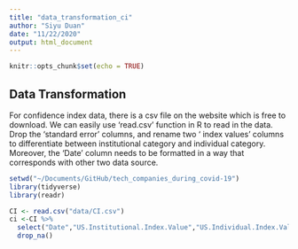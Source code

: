 ```yaml
---
title: "data_transformation_ci"
author: "Siyu Duan"
date: "11/22/2020"
output: html_document
---
```


```r
knitr::opts_chunk$set(echo = TRUE)
```

## Data Transformation 

For confidence index data,  there is a csv file on the website which is free to download. We can easily use ‘read.csv’  function in R to read in the data.  Drop the ‘standard error’ columns, and rename two ‘ index values’ columns to differentiate between institutional category and individual category. Moreover, the 'Date' column needs to be formatted in a way that corresponds with other two data source.  

```r
setwd("~/Documents/GitHub/tech_companies_during_covid-19")
library(tidyverse)
library(readr)

CI <- read.csv("data/CI.csv")
ci <-CI %>%
  select("Date","US.Institutional.Index.Value","US.Individual.Index.Value")%>%
  drop_na()
```

